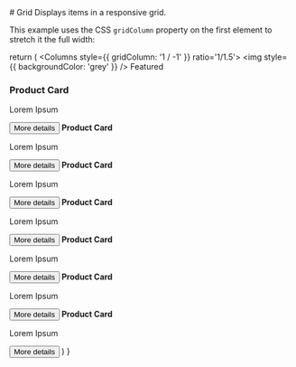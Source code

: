 
<Row>
  <GridIcon />
  <Stack gap={0.25}>
    # Grid
    Displays items in a responsive grid.
  </Stack>
</Row>

<Example2 />

This example uses the CSS `gridColumn` property on the first element to stretch it the full width:

  return (
    <Grid gap='1.5em'>
      <Columns style={{ gridColumn: '1 / -1' }} ratio='1/1.5'>
        <img style={{ backgroundColor: 'grey' }} />
        <Stack>
          <span>Featured</span>
          <h3>Product Card</h3>
          <p>Lorem Ipsum</p>
          <button>More details</button>
        </Stack>
      </Columns>
      <Stack>
        <b>Product Card</b>
        <p>Lorem Ipsum</p>
        <button>More details</button>
      </Stack>
      <Stack>
        <b>Product Card</b>
        <p>Lorem Ipsum</p>
        <button>More details</button>
      </Stack>
      <Stack>
        <b>Product Card</b>
        <p>Lorem Ipsum</p>
        <button>More details</button>
      </Stack>
      <Stack>
        <b>Product Card</b>
        <p>Lorem Ipsum</p>
        <button>More details</button>
      </Stack>
      <Stack>
        <b>Product Card</b>
        <p>Lorem Ipsum</p>
        <button>More details</button>
      </Stack>
      <Stack>
        <b>Product Card</b>
        <p>Lorem Ipsum</p>
        <button>More details</button>
      </Stack>
    </Grid>
  )
}
